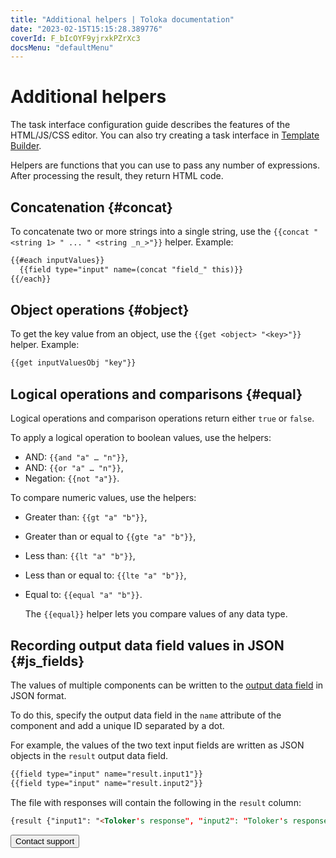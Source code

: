 ```yaml
---
title: "Additional helpers | Toloka documentation"
date: "2023-02-15T15:15:28.389776"
coverId: F_bIcOYF9yjrxkPZrXc3
docsMenu: "defaultMenu"
---
```



# Additional helpers

<Note mode="note" title="Note">

The task interface configuration guide describes the features of the HTML/JS/CSS editor. You can also try creating a task interface in [Template Builder](/docs/template-builder/).

</Note>

Helpers are functions that you can use to pass any number of expressions. After processing the result, they return HTML code.

## Concatenation {#concat}

To concatenate two or more strings into a single string, use the `{{concat "<string 1> " ... " <string _n_>"}}` helper. Example:

```html
{{#each inputValues}}
  {{field type="input" name=(concat "field_" this)}}
{{/each}}
```

## Object operations {#object}

To get the key value from an object, use the `{{get <object> "<key>"}}` helper. Example:

```html
{{get inputValuesObj "key"}}
```

## Logical operations and comparisons {#equal}

Logical operations and comparison operations return either `true` or `false`.

To apply a logical operation to boolean values, use the helpers:

- AND: `{{and "a" … "n"}}`,
- AND: `{{or "a" … "n"}}`,
- Negation: `{{not "a"}}`.

To compare numeric values, use the helpers:

- Greater than: `{{gt "a" "b"}}`,
- Greater than or equal to `{{gte "a" "b"}}`,
- Less than: `{{lt "a" "b"}}`,
- Less than or equal to: `{{lte "a" "b"}}`,
- Equal to: `{{equal "a" "b"}}`.

    <Note mode="note" title="Note">

    The `{{equal}}` helper lets you compare values of any data type.

    </Note>

## Recording output data field values in JSON {#js_fields}

The values of multiple components can be written to the [output data field](/docs/guide/incoming) in JSON format.

To do this, specify the output data field in the `name` attribute of the component and add a unique ID separated by a dot.

For example, the values of the two text input fields are written as JSON objects in the `result` output data field.

```html
{{field type="input" name="result.input1"}}
{{field type="input" name="result.input2"}}
```

The file with responses will contain the following in the `result` column:

```html
{result {"input1": "<Toloker's response", "input2": "Toloker's response>"}}
```

<Button themeColor="light" view="default" size="l" type="link" url="/docs/guide/troubleshooting/support?form-source=guide-t-components-helpers">Contact support</Button>
